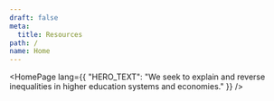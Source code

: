 ```yaml
---
draft: false
meta:
  title: Resources
path: /
name: Home
---
```



<HomePage lang={{
  "HERO_TEXT": "We seek to explain and reverse inequalities in higher education systems and economies."
}} />
